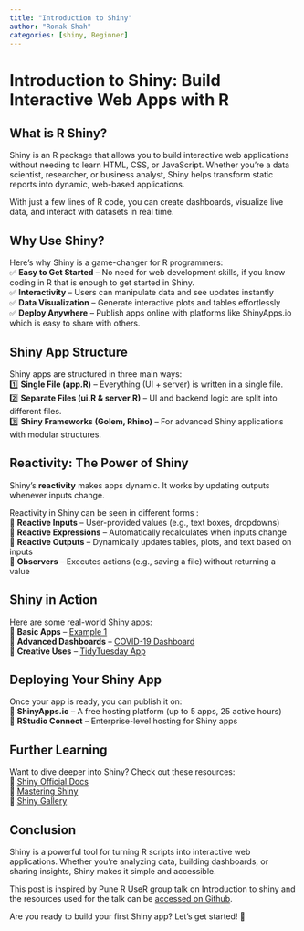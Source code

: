 ```yaml
---
title: "Introduction to Shiny"
author: "Ronak Shah"
categories: [shiny, Beginner]
---
```


# **Introduction to Shiny: Build Interactive Web Apps with R**

## **What is R Shiny?**

Shiny is an R package that allows you to build interactive web applications without needing to learn HTML, CSS, or JavaScript. Whether you're a data scientist, researcher, or business analyst, Shiny helps transform static reports into dynamic, web-based applications.

With just a few lines of R code, you can create dashboards, visualize live data, and interact with datasets in real time.

## **Why Use Shiny?**

Here’s why Shiny is a game-changer for R programmers:\
✅ **Easy to Get Started** – No need for web development skills, if you know coding in R that is enough to get started in Shiny. \
✅ **Interactivity** – Users can manipulate data and see updates instantly\
✅ **Data Visualization** – Generate interactive plots and tables effortlessly\
✅ **Deploy Anywhere** – Publish apps online with platforms like ShinyApps.io which is easy to share with others.

## **Shiny App Structure**

Shiny apps are structured in three main ways:\
1️⃣ **Single File (app.R)** – Everything (UI + server) is written in a single file.\
2️⃣ **Separate Files (ui.R & server.R)** – UI and backend logic are split into different files.\
3️⃣ **Shiny Frameworks (Golem, Rhino)** – For advanced Shiny applications with modular structures.

## **Reactivity: The Power of Shiny**

Shiny’s **reactivity** makes apps dynamic. It works by updating outputs whenever inputs change.

Reactivity in Shiny can be seen in different forms : \
🔹 **Reactive Inputs** – User-provided values (e.g., text boxes, dropdowns)\
🔹 **Reactive Expressions** – Automatically recalculates when inputs change\
🔹 **Reactive Outputs** – Dynamically updates tables, plots, and text based on inputs\
🔹 **Observers** – Executes actions (e.g., saving a file) without returning a value

## **Shiny in Action**

Here are some real-world Shiny apps:\
🔹 **Basic Apps** – [Example 1](https://shahronak.shinyapps.io/my_shiny_app/)\
🔹 **Advanced Dashboards** – [COVID-19 Dashboard](https://gisanddata.maps.arcgis.com/apps/dashboards/bda7594740fd40299423467b48e9ecf6)\
🔹 **Creative Uses** – [TidyTuesday App](https://nrennie.rbind.io/tidytuesday-shiny-app/)

## **Deploying Your Shiny App**

Once your app is ready, you can publish it on:\
📌 **ShinyApps.io** – A free hosting platform (up to 5 apps, 25 active hours)\
📌 **RStudio Connect** – Enterprise-level hosting for Shiny apps

## **Further Learning**

Want to dive deeper into Shiny? Check out these resources:\
📖 [Shiny Official Docs](https://shiny.posit.co/)\
📖 [Mastering Shiny](https://mastering-shiny.org/)\
📖 [Shiny Gallery](https://shiny.posit.co/r/gallery/)

## **Conclusion**

Shiny is a powerful tool for turning R scripts into interactive web applications. Whether you're analyzing data, building dashboards, or sharing insights, Shiny makes it simple and accessible.

This post is inspired by Pune R UseR group talk on Introduction to shiny and the resources used for the talk can be [accessed on Github](https://github.com/shahronak47/Introduction-to-shiny).

Are you ready to build your first Shiny app? Let’s get started! 🚀
